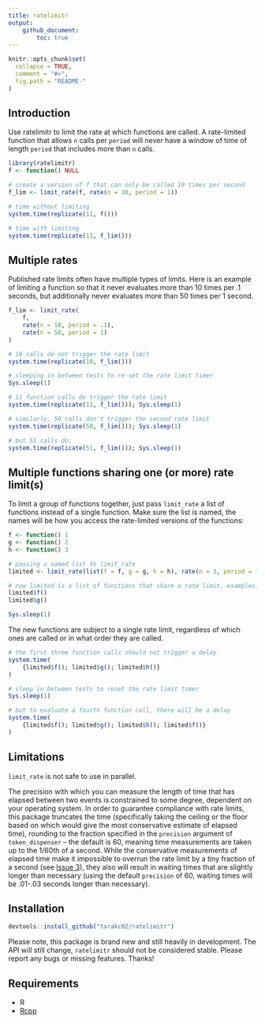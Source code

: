 ```yaml
---
title: ratelimitr
output: 
    github_document:
        toc: true
---
```


<!-- README.md is generated from README.Rmd. Please edit that file -->

```r
knitr::opts_chunk$set(
  collapse = TRUE,
  comment = "#>",
  fig.path = "README-"
)
```

## Introduction
Use ratelimitr to limit the rate at which functions are called. A rate-limited function that allows `n` calls per `period` will never have a window of time of length `period` that includes more than `n` calls. 

```r
library(ratelimitr)
f <- function() NULL

# create a version of f that can only be called 10 times per second
f_lim <- limit_rate(f, rate(n = 10, period = 1))

# time without limiting
system.time(replicate(11, f()))

# time with limiting
system.time(replicate(11, f_lim()))
```

## Multiple rates

Published rate limits often have multiple types of limits. Here is an example of limiting a function so that it never evaluates more than 10 times per .1 seconds, but additionally never evaluates more than 50 times per 1 second. 

```r
f_lim <- limit_rate(
    f, 
    rate(n = 10, period = .1), 
    rate(n = 50, period = 1)
)

# 10 calls do not trigger the rate limit
system.time(replicate(10, f_lim()))

# sleeping in between tests to re-set the rate limit timer
Sys.sleep(1)

# 11 function calls do trigger the rate limit
system.time(replicate(11, f_lim())); Sys.sleep(1)

# similarly, 50 calls don't trigger the second rate limit
system.time(replicate(50, f_lim())); Sys.sleep(1)

# but 51 calls do:
system.time(replicate(51, f_lim())); Sys.sleep(1)
```

## Multiple functions sharing one (or more) rate limit(s)

To limit a group of functions together, just pass `limit_rate` a list of functions instead of a single function. Make sure the list is named, the names will be how you access the rate-limited versions of the functions:

```r
f <- function() 1
g <- function() 2
h <- function() 3

# passing a named list to limit_rate
limited <- limit_rate(list(f = f, g = g, h = h), rate(n = 3, period = 1))

# now limited is a list of functions that share a rate limit. examples:
limited$f()
limited$g()
```

```r
Sys.sleep(1)
```

The new functions are subject to a single rate limit, regardless of which ones are called or in what order they are called.

```r
# the first three function calls should not trigger a delay
system.time(
    {limited$f(); limited$g(); limited$h()}
)

# sleep in between tests to reset the rate limit timer
Sys.sleep(1)

# but to evaluate a fourth function call, there will be a delay
system.time(
    {limited$f(); limited$g(); limited$h(); limited$f()}
)
```

## Limitations

`limit_rate` is not safe to use in parallel. 

The precision with which you can measure the length of time that has elapsed between two events is constrained to some degree, dependent on your operating system. In order to guarantee compliance with rate limits, this package truncates the time (specifically taking the ceiling or the floor based on which would give the most conservative estimate of elapsed time), rounding to the fraction specified in the `precision` argument of `token_dispenser` -- the default is 60, meaning time measurements are taken up to the 1/60th of a second. While the conservative measurements of elapsed time make it impossible to overrun the rate limit by a tiny fraction of a second (see [Issue 3](https://github.com/tarakc02/ratelimitr/issues/3)), they also will result in waiting times that are slightly longer than necessary (using the default `precision` of 60, waiting times will be .01-.03 seconds longer than necessary). 

## Installation

```r
devtools::install_github("tarakc02/ratelimitr")
```

Please note, this package is brand new and still heavily in development. The API will still change, `ratelimitr` should not be considered stable. Please report any bugs or missing features. Thanks!

## Requirements
* R
* [Rcpp](https://cran.r-project.org/web/packages/Rcpp/index.html)
